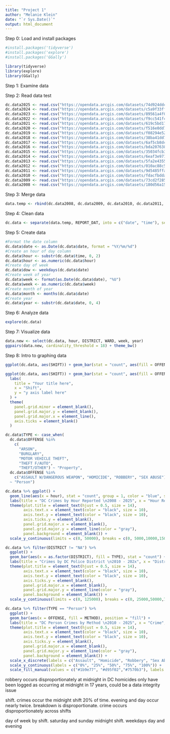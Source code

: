 ```yaml
---
title: "Project 1"
author: "Melanie Klein"
date: "`r Sys.Date()`"
output: html_document
---
```


Step 0: Load and install packages
```r
#install.packages('tidyverse')
#install.packages('explore')
#install.packages('GGally')
```

```r
library(tidyverse)
library(explore)
library(GGally)
```

Step 1: Examine data

Step 2: Read data test
```r
dc.data2025 <- read.csv("https://opendata.arcgis.com/datasets/74d924ddc3374e3b977e6f002478cb9b_7.csv", stringsAsFactors = FALSE) 
dc.data2024 <- read.csv("https://opendata.arcgis.com/datasets/c5a9f33ffca546babbd91de1969e742d_6.csv", stringsAsFactors = FALSE)
dc.data2023 <- read.csv("https://opendata.arcgis.com/datasets/89561a4f02ba46cca3c42333425d1b87_5.csv", stringsAsFactors = FALSE)
dc.data2022 <- read.csv("https://opendata.arcgis.com/datasets/f9cc541fc8c04106a05a1a4f1e7e813c_4.csv", stringsAsFactors = FALSE)
dc.data2021 <- read.csv("https://opendata.arcgis.com/datasets/619c5bd17ca2411db0689bb0a211783c_3.csv", stringsAsFactors = FALSE)
dc.data2020 <- read.csv("https://opendata.arcgis.com/datasets/f516e0dd7b614b088ad781b0c4002331_2.csv", stringsAsFactors = FALSE)
dc.data2019 <- read.csv("https://opendata.arcgis.com/datasets/f08294e5286141c293e9202fcd3e8b57_1.csv", stringsAsFactors = FALSE)
dc.data2018 <- read.csv("https://opendata.arcgis.com/datasets/38ba41dd74354563bce28a359b59324e_0.csv", stringsAsFactors = FALSE)
dc.data2017 <- read.csv("https://opendata.arcgis.com/datasets/6af5cb8dc38e4bcbac8168b27ee104aa_38.csv", stringsAsFactors = FALSE)
dc.data2016 <- read.csv("https://opendata.arcgis.com/datasets/bda20763840448b58f8383bae800a843_26.csv", stringsAsFactors = FALSE)
dc.data2015 <- read.csv("https://opendata.arcgis.com/datasets/35034fcb3b36499c84c94c069ab1a966_27.csv", stringsAsFactors = FALSE)
dc.data2014 <- read.csv("https://opendata.arcgis.com/datasets/6eaf3e9713de44d3aa103622d51053b5_9.csv", stringsAsFactors = FALSE)
dc.data2013 <- read.csv("https://opendata.arcgis.com/datasets/5fa2e43557f7484d89aac9e1e76158c9_10.csv", stringsAsFactors = FALSE)
dc.data2012 <- read.csv("https://opendata.arcgis.com/datasets/010ac88c55b1409bb67c9270c8fc18b5_11.csv", stringsAsFactors = FALSE)
dc.data2011 <- read.csv("https://opendata.arcgis.com/datasets/9d5485ffae914c5f97047a7dd86e115b_35.csv", stringsAsFactors = FALSE)
dc.data2010 <- read.csv("https://opendata.arcgis.com/datasets/fdacfbdda7654e06a161352247d3a2f0_34.csv", stringsAsFactors = FALSE)
dc.data2009 <- read.csv("https://opendata.arcgis.com/datasets/73cd2f2858714cd1a7e2859f8e6e4de4_33.csv", stringsAsFactors = FALSE)
dc.data2008 <- read.csv("https://opendata.arcgis.com/datasets/180d56a1551c4e76ac2175e63dc0dce9_32.csv", stringsAsFactors = FALSE)
```

Step 3: Merge data
```r
data.temp <- rbind(dc.data2008, dc.data2009, dc.data2010, dc.data2011, dc.data2012, dc.data2013, dc.data2014, dc.data2015, dc.data2016, dc.data2017, dc.data2018, dc.data2019, dc.data2020, dc.data2021, dc.data2022, dc.data2023, dc.data2024, dc.data2025)
```

Step 4: Clean data
```r
dc.data <- separate(data.temp, REPORT_DAT, into = c("date", "time"), sep = " ")
```

Step 5: Create data
```r
#Format the date column
dc.data$date <- as.Date(dc.data$date, format = "%Y/%m/%d")
#Create an hour of day column
dc.data$hour <- substr(dc.data$time, 0, 2)
dc.data$hour <- as.numeric(dc.data$hour)
#Create day of week
dc.data$dow <- weekdays(dc.data$date)
#Create week of year
dc.data$week <- format(as.Date(dc.data$date), "%U")
dc.data$week <- as.numeric(dc.data$week)
#Create month of year
dc.data$month <- months(dc.data$date)
#Create year
dc.data$year <- substr(dc.data$date, 0, 4)
```

Step 6: Analyze data
```r
explore(dc.data)
```

Step 7: Visualize data
```r
data.new <- select(dc.data, hour, DISTRICT, WARD, week, year)
ggpairs(data.new, cardinality_threshold = 18) + theme_bw()
```

Step 8: Intro to graphing data
```r
ggplot(dc.data, aes(SHIFT)) + geom_bar(stat = "count", aes(fill = OFFENSE), position = position_stack(reverse = TRUE)) + theme_classic() + facet_wrap(~DISTRICT)
```

```r
ggplot(dc.data, aes(SHIFT)) + geom_bar(stat = "count", aes(fill = OFFENSE), position = position_stack(reverse = TRUE)) + theme_classic() +
  labs(
    title = "Your title here",
    x = "Shift",
    y = "y axis label here"
  ) +
  theme(
    panel.grid.minor = element_blank(),
    panel.grid.major.y = element_blank(),
    panel.grid.major.x = element_line(),
    axis.ticks = element_blank()
  )
```
```r
dc.data$TYPE <- case_when(
  dc.data$OFFENSE %in%
    c(
      "ARSON",
      "BURGLARY",
      "MOTOR VEHICLE THEFT",
      "THEFT F/AUTO",
      "THEFT/OTHER") ~ "Property",
  dc.data$OFFENSE %in%
    c("ASSAULT W/DANGEROUS WEAPON", "HOMICIDE", "ROBBERY", "SEX ABUSE")
  ~ "Person")
```

```r
dc.data %>% ggplot() +
  geom_line(aes(x = hour), stat = "count", group = 1, color = "blue", size = 1) +
  labs(title = "DC Crimes by Hour Reported \n2008 - 2025", x = "Hour Reported", y = "Number of Crimes (Thousands)", fill = "Type of Crime") +
  theme(plot.title = element_text(hjust = 0.5, size = 14),
        axis.text.x = element_text(color = "black", size = 10),
        axis.text.y = element_text(color = "black", size = 10),
        axis.ticks.y = element_blank(),
        panel.grid.major.x = element_blank(),
        panel.grid.major.y = element_line(color = "gray"),
        panel.background = element_blank()) +
  scale_y_continuous(limits = c(0, 50000), breaks = c(0, 5000,10000,15000,20000,25000,30000,35000), labels = c(0,5,10,15,20,25,30,35))

```

```r
dc.data %>% filter(DISTRICT != "NA") %>%
  ggplot() +
  geom_bar(aes(x = as.factor(DISTRICT), fill = TYPE), stat = "count") +
  labs(title = "Crimes by DC Police District \n2010 - 202x", x = "District", y = "Number of Crimes (Thousands)", fill = "Type of Crime") +
  theme(plot.title = element_text(hjust = 0.5, size = 14),
        axis.text.x = element_text(color = "black", size = 10),
        axis.text.y = element_text(color = "black", size = 10),
        axis.ticks.y = element_blank(),
        panel.grid.major.x = element_blank(),
        panel.grid.major.y = element_line(color = "gray"),
        panel.background = element_blank()) +
  scale_y_continuous(limits = c(0, 125000), breaks = c(0, 25000,50000,75000,100000,125000), labels = c(0,25,50,75,100,125))
```
```r
dc.data %>% filter(TYPE == "Person") %>%
  ggplot() +
  geom_bar(aes(x = OFFENSE, fill = METHOD), position = "fill") +
  labs(title = "DC Person Crimes by Method \n2010 - 2025", x = "Crime", y = "Proportion of Crime", fill = "Method") +
  theme(plot.title = element_text(hjust = 0.5, size = 14),
        axis.text.x = element_text(color = "black", size = 10),
        axis.text.y = element_text(color = "black", size = 10),
        axis.ticks.y = element_blank(),
        panel.grid.major.x = element_blank(),
        panel.grid.major.y = element_line(color = "gray"),
        panel.background = element_blank()) +
  scale_x_discrete(labels = c("Assault", "Homicide", "Robbery", "Sex Abuse")) +
  scale_y_continuous(labels = c("0%", "25%", "50%", "75%", "100%")) +
  scale_fill_manual(values = c("#1b9e77", "#d95f02","#7570b3"), labels = c("Gun", "Knife", "Other"))
```



robbery occurs disproportionately at midnight in DC
homicides only have been logged as occurring at midnight in 17 years, could be a data integrity issue

shift. crimes occur the midnight shift 20% of time. evening and day occur nearly twice. breakdown is disproportionate. crime occurs disproportionately across shifts 

day of week by shift. saturday and sunday midnight shift. weekdays day and evening
